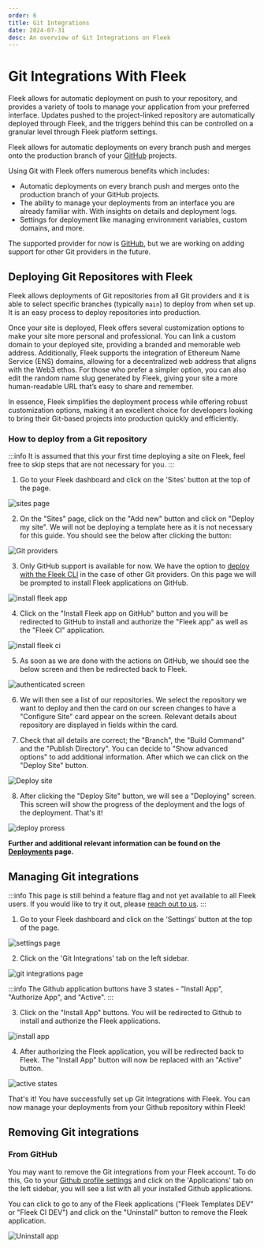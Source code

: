 ```yaml
---
order: 6
title: Git Integrations
date: 2024-07-31
desc: An overview of Git Integrations on Fleek
---
```


# Git Integrations With Fleek

Fleek allows for automatic deployment on push to your repository, and provides a variety of tools to manage your application from your preferred interface.
Updates pushed to the project-linked repository are automatically deployed through Fleek, and the triggers behind this can be controlled on a granular level through Fleek platform settings.

Fleek allows for automatic deployments on every branch push and merges onto the production branch of your [GitHub](./docs/git_integrations/fleek-for-github) projects.

Using Git with Fleek offers numerous benefits which includes:

- Automatic deployments on every branch push and merges onto the production branch of your GitHub projects.
- The ability to manage your deployments from an interface you are already familiar with. With insights on details and deployment logs.
- Settings for deployment like managing environment variables, custom domains, and more.

The supported provider for now is [GitHub](https://github.com/), but we are working on adding support for other Git providers in the future.

## Deploying Git Repositores with Fleek

Fleek allows deployments of Git repositories from all Git providers and it is able to select specific branches (typically `main`) to deploy from when set up.
It is an easy process to deploy repositories into production.

Once your site is deployed, Fleek offers several customization options to make your site more personal and professional. You can link a custom domain to your deployed site, providing a branded and memorable web address. Additionally, Fleek supports the integration of Ethereum Name Service (ENS) domains, allowing for a decentralized web address that aligns with the Web3 ethos. For those who prefer a simpler option, you can also edit the random name slug generated by Fleek, giving your site a more human-readable URL that’s easy to share and remember.

In essence, Fleek simplifies the deployment process while offering robust customization options, making it an excellent choice for developers looking to bring their Git-based projects into production quickly and efficiently.

### How to deploy from a Git repository

:::info
It is assumed that this your first time deploying a site on Fleek, feel free to skip steps that are not necessary for you.
:::

1. Go to your Fleek dashboard and click on the 'Sites' button at the top of the page.

![sites page](./sites-page.png)

2. On the "Sites" page, click on the "Add new" button and click on "Deploy my site". We will not be deploying a template here as it is not necessary for this guide. You should see the below after clicking the button:

![Git providers](./git-providers.png)

3. Only GitHub support is available for now. We have the option to [deploy with the Fleek CLI](/docs/cli/sites) in the case of other Git providers. On this page we will be prompted to install Fleek applications on GitHub.

![install fleek app](./install-app.png)

4. Click on the "Install Fleek app on GitHub" button and you will be redirected to GitHub to install and authorize the "Fleek app" as well as the "Fleek CI" application.

![install fleek ci](./fleek-ci-img.png)

5. As soon as we are done with the actions on GitHub, we should see the below screen and then be redirected back to Fleek.

![authenticated screen](./authenticated.png)

6. We will then see a list of our repositories. We select the repository we want to deploy and then the card on our screen changes to have a "Configure Site" card appear on the screen. Relevant details about repository are displayed in fields within the card.

7. Check that all details are correct; the "Branch", the "Build Command" and the "Publish Directory". You can decide to "Show advanced options" to add additional information. After which we can click on the "Deploy Site" button.

![Deploy site](./deploy-site.png)

8. After clicking the "Deploy Site" button, we will see a "Deploying" screen. This screen will show the progress of the deployment and the logs of the deployment. That's it!

![deploy proress](./deploy-progress.png)

**Further and additional relevant information can be found on the [Deployments](/docs/platform/deployments) page.**

## Managing Git integrations

:::info
This page is still behind a feature flag and not yet available to all Fleek users. If you would like to try it out, please [reach out to us](./requests/new/).
:::

1. Go to your Fleek dashboard and click on the 'Settings' button at the top of the page.

![settings page](./settings.png)

2. Click on the 'Git Integrations' tab on the left sidebar.

![git integrations page](./inactive-integrations.png)

:::info
The Github application buttons have 3 states - "Install App", "Authorize App", and "Active".
:::

3. Click on the "Install App" buttons. You will be redirected to Github to install and authorize the Fleek applications.

![install app](./authorize-button-stuff.png)

4. After authorizing the Fleek application, you will be redirected back to Fleek. The "Install App" button will now be replaced with an "Active" button.

![active states](./git-integration.png)

That's it! You have successfully set up Git Integrations with Fleek. You can now manage your deployments from your Github repository within Fleek!

## Removing Git integrations

### From GitHub

You may want to remove the Git integrations from your Fleek account. To do this, Go to your [Github profile settings](https://github.com/settings/profile) and click on the 'Applications' tab on the left sidebar, you will see a list with all your installed Github applications.

You can click to go to any of the Fleek applications ("Fleek Templates DEV" or "Fleek CI DEV") and click on the "Uninstall" button to remove the Fleek application.

![Uninstall app](./danger-zone.png)
